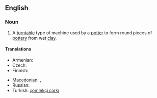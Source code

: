 ==English==
{{wikipedia}}

===Noun===
{{en-noun}}

# A [[turntable]] type of machine used by a [[potter]] to form round pieces of [[pottery]] from wet [[clay]].

====Translations====
{{trans-top|machine used by a potter}}
* Armenian: {{t-|hy|դուրգ|tr=durg|sc=Hayeren|xs=Armenian}}
* Czech: {{t-|cs|hrnčířský kruh|m}}
* Finnish: {{t-|fi|dreija}}
{{trans-mid}}
* [[Macedonian]]: {{t|mk|грнчарско колце|n|tr=g'rnčarsko kólce|sc=Cyrl}},  {{t|mk|грнчарско тркало|n|tr=g'rnčarsko t'rkalo|sc=Cyrl}}
* Russian: {{t|ru|гончарный круг|m|tr=gončárnyj krug|sc=Cyrl}}
* Turkish: [[çömlekçi çarkı]]
{{trans-bottom}}
